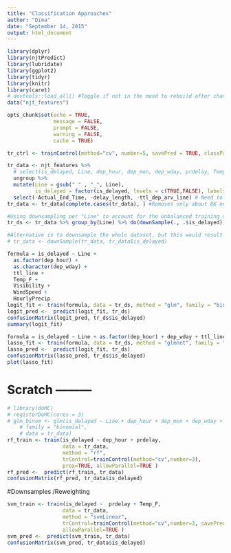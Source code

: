 ```yaml
---
title: "Classification Approaches"
author: "Dima"
date: "September 14, 2015"
output: html_document
---
```


```r
library(dplyr)
library(njtPredict)
library(lubridate)
library(ggplot2)
library(tidyr)
library(knitr)
library(caret)
# devtools::load_all() #Toggle if not in the mood to rebuild after change
data("njt_features")

opts_chunk$set(echo = TRUE,
               message = FALSE,
               prompt = FALSE,
               warning = FALSE,
               cache = TRUE)
```

```r
tr_ctrl <- trainControl(method="cv", number=5, savePred = TRUE, classProb = TRUE)

tr_data <- njt_features %>% 
  # select(is_delayed, Line, dep_hour, dep_mon, dep_wday, prdelay, Temp_F, Visibility, WindSpeed, HourlyPrecip) %>%
  ungroup %>% 
  mutate(Line = gsub(" " , "_", Line),
         is_delayed = factor(is_delayed, levels = c(TRUE,FALSE), labels = c("Yes","No"))) %>% 
  select(-Actual_End_Time, -delay_length, -ttl_dep_arv_line) # Need to remove this field for the complete.cases function (not a feature I'll use anyway)
tr_data <- tr_data[complete.cases(tr_data), ] #Removes only about 8K entries

#Using downsampling per "Line" to account for the Unbalanced training data
tr_ds <- tr_data %>% group_by(Line) %>% do(downSample(., .$is_delayed))

#Alternative is to downsample the whole dataset, but this would result in negatives mostly coming from lines with MANY entries
# tr_data <- downSample(tr_data, tr_data$is_delayed)
```


```r
formula = is_delayed ~ Line +
  as.factor(dep_hour) + 
  as.character(dep_wday) + 
  ttl_line + 
  Temp_F + 
  Visibility + 
  WindSpeed + 
  HourlyPrecip
logit_fit <- train(formula, data = tr_ds, method = "glm", family = "binomial", trControl = tr_ctrl)
logit_pred <-  predict(logit_fit, tr_ds)
confusionMatrix(logit_pred, tr_ds$is_delayed)
summary(logit_fit)
```

```r
formula = is_delayed ~ Line + as.factor(dep_hour) + dep_wday + ttl_line + Temp_F + Visibility + WindSpeed + HourlyPrecip
lasso_fit <- train(formula, data = tr_ds, method = "glmnet", family = "binomial", trControl = tr_ctrl)
lasso_pred <-  predict(logit_fit, tr_ds)
confusionMatrix(lasso_pred, tr_ds$is_delayed)
plot(lasso_fit)
```





# Scratch ---------


```r
# library(doMC)
# registerDoMC(cores = 3)
# glm_binom <- glm(is_delayed ~ Line + dep_hour + dep_mon + dep_wday + ttl_line + Temp_F + Visibility + WindSpeed + HourlyPrecip,
    # family = "binomial",
    # data = tr_data)
rf_train <- train(is_delayed ~ dep_hour + prdelay, 
                  data = tr_data, 
                  method = "rf", 
                  trControl=trainControl(method="cv",number=3),
                  prox=TRUE, allowParallel=TRUE )
rf_pred <-  predict(rf_train, tr_data)
confusionMatrix(rf_pred, tr_data$is_delayed)
```

#Downsamples  /Reweighting

```r

svm_train <- train(is_delayed ~  prdelay + Temp_F, 
                  data = tr_data, 
                  method = "svmLinear", 
                  trControl=trainControl(method="cv",number=3, savePred = TRUE, classProb = TRUE),
                  allowParallel=TRUE )
svm_pred <-  predict(svm_train, tr_data)
confusionMatrix(svm_pred, tr_data$is_delayed)
```

